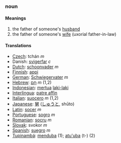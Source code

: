 ===noun===
====Meanings====
#the father of someone's [[husband]] 
#the father of someone's [[wife]] (uxorial father-in-law)

====Translations====

*[[Czech]]: tchán  ''m''
* Danish: [[svigerfar]] ''c''
*[[Dutch]]: [[schoonvader]] ''m''
*[[Finnish]]: [[appi]]
*[[German]]: [[Schwiegervater]] ''m''
*[[Hebrew]]: [[חָם]] ''m'' (1,2)
*[[Indonesian]]: [[mertua]] [[laki-laki]]
*[[Interlingua]]: [[patre affin]]
*[[Italian]]: [[suocero]] ''m'' (1,2)
*[[Japanese]]: [[舅]] ([[しゅうと]], shūto)
*[[Latin]]: [[socer]] ''m''
*[[Portuguese]]: [[sogro]] ''m''
*[[Romanian]]: [[socru]] ''m''
*[[Slovak]]: svokor ''m''
*[[Spanish]]: [[suegro]] ''m''
*[[Tupinambá]]: [[menduba]] (1); [[atu'uba]] (t-) (2)